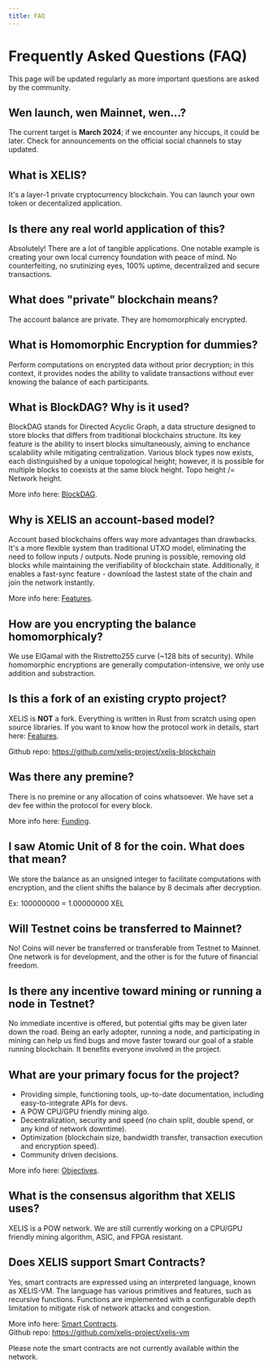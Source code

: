 ```yaml
---
title: FAQ
---
```


# Frequently Asked Questions (FAQ)

This page will be updated regularly as more important questions are asked by the community.

## Wen launch, wen Mainnet, wen...?

The current target is **March 2024**; if we encounter any hiccups,
it could be later. Check for announcements on the official social channels to stay updated.

## What is XELIS?

It's a layer-1 private cryptocurrency blockchain. You can launch your own token or decentalized application.

## Is there any real world application of this?

Absolutely! There are a lot of tangible applications. One notable example is creating your own local currency foundation with peace of mind. 
No counterfeiting, no srutinizing eyes, 100% uptime, decentralized and secure transactions.

## What does "private" blockchain means?

The account balance are private. They are homomorphicaly encrypted.

## What is Homomorphic Encryption for dummies?

Perform computations on encrypted data without prior decryption; in this context,
it provides nodes the ability to validate transactions without ever knowing the balance 
of each participants.

## What is BlockDAG? Why is it used?

BlockDAG stands for Directed Acyclic Graph, a data structure designed to store blocks that differs from traditional blockchains structure.
Its key feature is the ability to insert blocks simultaneously, aiming to enchance scalability while mitigating centralization.
Various block types now exists, each distinguished by a unique topological height; however, it is possible for multiple blocks to coexists at the same block height.
Topo height /= Network height.

More info here: [BlockDAG](/features/blockdag).

## Why is XELIS an account-based model?

Account based blockchains offers way more advantages than drawbacks.
It's a more flexible system than traditional UTXO model, eliminating the need to follow inputs / outputs.
Node pruning is possible, removing old blocks while maintaining the verifiability of blockchain state.
Additionally, it enables a fast-sync feature - download the lastest state of the chain and join the network instantly.

More info here: [Features](/#main-features).

## How are you encrypting the balance homomorphicaly?

We use ElGamal with the Ristretto255 curve (~128 bits of security).
While homomorphic encryptions are generally computation-intensive, we only use addition and substraction.

## Is this a fork of an existing crypto project?

XELIS is **NOT** a fork. Everything is written in Rust from scratch using open source libraries.
If you want to know how the protocol work in details, start here: [Features](/#main-features).

Github repo: https://github.com/xelis-project/xelis-blockchain

## Was there any premine?

There is no premine or any allocation of coins whatsoever.
We have set a dev fee within the protocol for every block.

More info here: [Funding](/#funding).

## I saw Atomic Unit of 8 for the coin. What does that mean?

We store the balance as an unsigned integer to facilitate computations with encryption,
and the client shifts the balance by 8 decimals after decryption.

Ex: 100000000 = 1.00000000 XEL

## Will Testnet coins be transferred to Mainnet?

No! Coins will never be transferred or transferable from Testnet to Mainnet.
One network is for development, and the other is for the future of financial freedom.

## Is there any incentive toward mining or running a node in Testnet?

No immediate incentive is offered, but potential gifts may be given later down the road.
Being an early adopter, running a node, and participating in mining can help
us find bugs and move faster toward our goal of a stable running blockchain.
It benefits everyone involved in the project.

## What are your primary focus for the project?

  - Providing simple, functioning tools, up-to-date documentation, including easy-to-integrate APIs for devs.
  - A POW CPU/GPU friendly mining algo.
  - Decentralization, security and speed (no chain split, double spend, or any kind of network downtime).
  - Optimization (blockchain size, bandwidth transfer, transaction execution and encryption speed).
  - Community driven decisions.

More info here: [Objectives](/#objectives).

## What is the consensus algorithm that XELIS uses?

XELIS is a POW network. We are still currently working on a CPU/GPU friendly mining algorithm,
ASIC, and FPGA resistant.

## Does XELIS support Smart Contracts?

Yes, smart contracts are expressed using an interpreted language, known as XELIS-VM. 
The language has various primitives and features, such as recursive functions.
Functions are implemented with a configurable depth limitation to mitigate risk of network attacks and congestion.

More info here: [Smart Contracts](/features/smart-contracts).  
Github repo: https://github.com/xelis-project/xelis-vm  

Please note the smart contracts are not currently available within the network.
